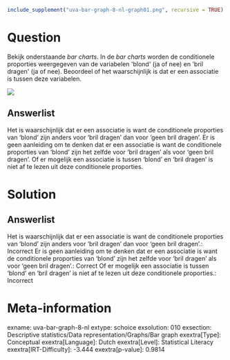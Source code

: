 ```r
include_supplement("uva-bar-graph-8-nl-graph01.png", recursive = TRUE)
```

Question
========

Bekijk onderstaande *bar charts*. In de *bar charts* worden de
conditionele proporties weergegeven van de variabelen \'blond\' (ja of
nee) en \'bril dragen\' (ja of nee). Beoordeel of het waarschijnlijk is
dat er een associatie is tussen deze variabelen.

![](uva-bar-graph-8-nl-graph01.png)

Answerlist
----------

Het is waarschijnlijk dat er een associatie is want de conditionele proporties van 'blond' zijn anders voor 'bril dragen' dan voor 'geen bril dragen'.
Er is geen aanleiding om te denken dat er een associatie is want de conditionele proporties van 'blond' zijn het zelfde voor 'bril dragen' als voor 'geen bril dragen'.
Of er mogelijk een associatie is tussen 'blond' en 'bril dragen' is niet af te lezen uit deze conditionele proporties.

Solution
========

Answerlist
----------

Het is waarschijnlijk dat er een associatie is want de conditionele proporties van 'blond' zijn anders voor 'bril dragen' dan voor 'geen bril dragen'.: Incorrect
Er is geen aanleiding om te denken dat er een associatie is want de conditionele proporties van 'blond' zijn het zelfde voor 'bril dragen' als voor 'geen bril dragen'.: Correct
Of er mogelijk een associatie is tussen 'blond' en 'bril dragen' is niet af te lezen uit deze conditionele proporties.: Incorrect

Meta-information
================
exname: uva-bar-graph-8-nl
extype: schoice
exsolution: 010
exsection: Descriptive statistics/Data representation/Graphs/Bar graph
exextra[Type]: Conceptual
exextra[Language]: Dutch
exextra[Level]: Statistical Literacy
exextra[IRT-Difficulty]: -3.444
exextra[p-value]: 0.9814
